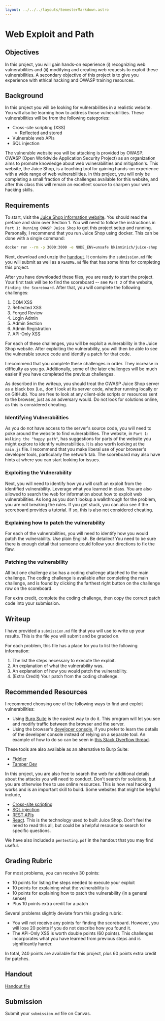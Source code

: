 ```yaml
---
layout: ../../../layouts/SemesterMarkdown.astro
---
```


# Web Exploit and Path

## Objectives

In this project, you will gain hands-on experience (i) recognizing web
vulnerabilities and (ii) modifying and creating web requests to exploit these
vulnerabilities. A secondary objective of this project is to give you experience
with ethical hacking and OWASP training resources.

## Background

In this project you will be looking for vulnerabilities in a realistic website.
You will also be learning how to address those vulnerabilities. These
vulnerabilities will be from the following categories:

- Cross-site scripting (XSS)
  - Reflected and stored
- Vulnerable web APIs
- SQL injection

The vulnerable website you will be attacking is provided by OWASP. OWASP (Open
Worldwide Application Security Project) as an organization aims to promote
knowledge about web vulnerabilities and mitigation's. This website, the Juice
Shop, is a teaching tool for gaining hands-on experience with a wide range of
web vulnerabilities. In this project, you will only be completing a small
fraction of the challenges available for this website, and after this class this
will remain an excellent source to sharpen your web hacking skills.

## Requirements

To start, visit the
[Juice Shop information website](https://pwning.owasp-juice.shop/). You should
read the preface and skim over Section 1. You will need to follow the
instructions in `Part 1: Running OWASP Juice Shop` to get this project setup and
running. Personally, I recommend that you run Juice Shop using docker. This can
be done with a single command:

```bash
docker run --rm -p 3000:3000 -e NODE_ENV=unsafe bkimminich/juice-shop
```

Next, download and unzip the [handout](/code/web-exploit-and-patch.zip). It
contains the `submission.md` file you will submit as well as a `README.md` file
that has some hints for completing this project.

After you have downloaded these files, you are ready to start the project. Your
first task will be to find the scoreboard -- see `Part 2` of the website,
`Finding the Scoreboard`. After that, you will complete the following
challenges:

1. DOM XSS
2. Reflected XSS
3. Forged Review
4. Login Admin
5. Admin Section
6. Admin Registration
7. API-Only XSS

For each of these challenges, you will be exploit a vulnerability in the Juice
Shop website. After exploiting the vulnerability, you will then be able to see
the vulnerable source code and identify a patch for that code.

I recommend that you complete these challenges in order. They increase in
difficulty as you go. Additionally, some of the later challenges will be much
easier if you have completed the previous challenges.

As described in the writeup, you should treat the OWASP Juice Shop server as a
black box (i.e., don't look at its server code, whether running locally or on
GitHub). You are free to look at any client-side scripts or resources sent to
the browser, just as an adversary would. Do not look for solutions online, as
this is considered cheating.

### Identifying Vulnerabilities

As you do not have access to the server's source code, you will need to poke
around the website to find vulnerabilities. The website, in
`Part 1: Walking the "happy path"`, has suggestions for parts of the website you
might explore to identify vulnerabilities. It is also worth looking at the
`main.js` file. I recommend that you make liberal use of your browser's
developer tools, particularly the network tab. The scoreboard may also have
hints at where you can start looking for issues.

### Exploiting the Vulnerability

Next, you will need to identify how you will craft an exploit from the
identified vulnerability. Leverage what you learned in class. You are also
allowed to search the web for information about how to exploit web
vulnerabilities. As long as you don't lookup a walkthrough for the problem, you
are not breaking the rules. If you get stuck, you can also see if the scoreboard
provides a tutorial. If so, this is also not considered cheating.

### Explaining how to patch the vulnerability

For each of the vulnerabilities, you will need to identify how you would patch
the vulnerability. Use plain English. Be detailed! You need to be sure there is
enough detail that someone could follow your directions to fix the flaw.

### Patching the vulnerability

All but one challenge also has a coding challenge attached to the main
challenge. The coding challenge is available after completing the main
challenge, and is found by clicking the farthest right button on the challenge
row on the scoreboard.

For extra credit, complete the coding challenge, then copy the correct patch
code into your submission.

## Writeup

I have provided a `submission.md` file that you will use to write up your
results. This is the file you will submit and be graded on.

For each problem, this file has a place for you to list the following
information:

1. The list the steps necessary to execute the exploit.
2. An explanation of what the vulnerability was.
3. An explanation of how you would patch the vulnerability.
4. (Extra Credit) Your patch from the coding challenge.

## Recommended Resources

I recommend choosing one of the following ways to find and exploit
vulnerabilities:

- Using [Burp Suite](https://portswigger.net/burp/documentation/desktop/tools)
  is the easiest way to do it. This program will let you see and modify traffic
  between the browser and the server.
- Using the browser's
  [developer console](https://developer.chrome.com/docs/devtools/overview/), if
  you prefer to learn the details of the developer console instead of relying on
  a separate tool. An example of how to do so can be seen in
  [this Stack Overflow thread](https://stackoverflow.com/questions/22931720/is-there-a-way-to-modify-an-http-request-in-chrome-or-firefox).

These tools are also available as an alternative to Burp Suite:

- [Fiddler](https://www.telerik.com/fiddler)
- [Tamper Dev](https://tamper.dev/)

In this project, you are also free to search the web for additional details
about the attacks you will need to conduct. Don't search for solutions, but you
are otherwise free to use online resources. This is how real hacking works and
is an important skill to build. Some websites that might be helpful include,

- [Cross-site scripting](https://owasp.org/www-community/attacks/xss/)
- [SQL injection](https://owasp.org/www-community/attacks/SQL_Injection)
- [REST APIs](https://cheatsheetseries.owasp.org/cheatsheets/REST_Security_Cheat_Sheet.html)
- [React](https://react.dev/). This is the technology used to built Juice Shop.
  Don't feel the need to read this all, but could be a helpful resource to
  search for specific questions.

We have also included a `pentesting.pdf` in the handout that you may find
useful.

## Grading Rubric

For most problems, you can receive 30 points:

- 10 points for listing the steps needed to execute your exploit
- 10 points for explaining what the vulnerability is
- 10 points for explaining how to patch the vulnerability (in a general sense)
- Plus 10 points extra credit for a patch

Several problems slightly deviate from this grading rubric:

- You will not receive any points for finding the scoreboard. However, you will
  lose 20 points if you do not describe how you found it.
- The API-Only XSS is worth double points (60 points). This challenges
  incorporates what you have learned from previous steps and is significantly
  harder.

In total, 240 points are available for this project, plus 60 points extra credit
for patches.

## Handout

[Handout file](/code/web-exploit-and-patch.zip)

## Submission

Submit your `submission.md` file on Canvas.
